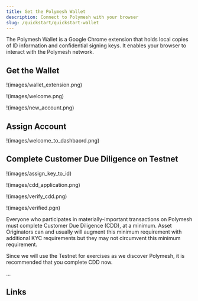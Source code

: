 ```yaml
---
title: Get the Polymesh Wallet
description: Connect to Polymesh with your browser
slug: /quickstart/quickstart-wallet
---
```


The Polymesh Wallet is a Google Chrome extension that holds local copies of ID information and confidential signing keys. It enables your browser to interact with the Polymesh network. 

## Get the Wallet

!(images/wallet_extension.png)

!(images/welcome.png)

!(images/new_account.png)

## Assign Account

!(images/welcome_to_dashbaord.png)

## Complete Customer Due Diligence on Testnet

!(images/assign_key_to_id)

!(images/cdd_application.png)

!(images/verify_cdd.png)

!(images/verified.pgn)

Everyone who participates in materially-important transactions on Polymesh must complete Customer Due Diligence (CDD), at a minimum. Asset Originators can and usually will augment this minimum requirement with additional KYC requirements but they may not circumvent this minimum requirement. 

Since we will use the Testnet for exercises as we discover Polymesh, it is recommended that you complete CDD now. 

...

## Links
